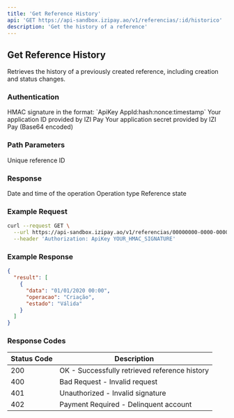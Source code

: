 ```yaml
---
title: 'Get Reference History'
api: 'GET https://api-sandbox.izipay.ao/v1/referencias/:id/historico'
description: 'Get the history of a reference'
---
```


## Get Reference History

Retrieves the history of a previously created reference, including creation and status changes.

### Authentication

<ParamField header="Authorization" type="string" required>
  HMAC signature in the format: `ApiKey AppId:hash:nonce:timestamp`
</ParamField>

<ParamField query="AppId" type="string" required>
  Your application ID provided by IZI Pay
</ParamField>

<ParamField query="AppSecret" type="string" required>
  Your application secret provided by IZI Pay (Base64 encoded)
</ParamField>

### Path Parameters

<ParamField path="id" type="string" required>
  Unique reference ID
</ParamField>

### Response

<ResponseField name="result" type="array">
  <Expandable title="Items">
    <ResponseField name="data" type="string">
      Date and time of the operation
    </ResponseField>
    <ResponseField name="operacao" type="string">
      Operation type
    </ResponseField>
    <ResponseField name="estado" type="string">
      Reference state
    </ResponseField>
  </Expandable>
</ResponseField>

### Example Request

```bash
curl --request GET \
  --url https://api-sandbox.izipay.ao/v1/referencias/00000000-0000-0000-0000-00000000000a/historico \
  --header 'Authorization: ApiKey YOUR_HMAC_SIGNATURE'
```

### Example Response

```json
{
  "result": [
    {
      "data": "01/01/2020 00:00",
      "operacao": "Criação",
      "estado": "Válida"
    }
  ]
}
```

### Response Codes

| Status Code | Description                                   |
|-------------|-----------------------------------------------|
| 200         | OK - Successfully retrieved reference history |
| 400         | Bad Request - Invalid request                 |
| 401         | Unauthorized - Invalid signature              |
| 402         | Payment Required - Delinquent account         | 